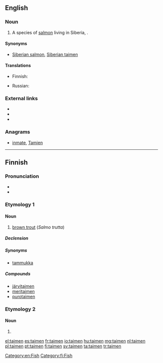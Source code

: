==English==
{{rfi}}
===Noun===
{{en-noun}}

# A species of [[salmon]] living in Siberia, {{taxlink|Hucho taimen|species|noshow=1}}.

====Synonyms====
* [[Siberian salmon]], [[Siberian taimen]]

====Translations====
{{trans-top|''Hucho taimen''}}
* Finnish: {{t|fi|siperianjokilohi}}
{{trans-mid}}
* Russian: {{t+|ru|таймень|m|tr=tajm'én'|sc=Cyrl}}
{{trans-bottom}}

===External links===
* {{pedia|Hucho taimen}}
* {{specieslite|Hucho taimen}}
* {{comcatlite|Hucho taimen}}

===Anagrams===
* [[inmate#English|inmate]], [[Tamien#English|Tamien]]
[[Category:en:Fish]]


----

==Finnish==

===Pronunciation===
* {{IPA|lang=fi|[ˈt̪ɑime̞n]}}
* {{hyphenation|tai|men|lang=fi}}

===Etymology 1===
{{rfe|lang=fi}}
{{wikipedia|lang=fi}}

====Noun====
{{head|fi|noun}}

# [[brown trout]] (''Salmo trutta'')

=====Declension=====
{{fi-decl-sisar|taim|||en|a}}

=====Synonyms=====
* [[tammukka]]

=====Compounds=====
* [[järvitaimen]]
* [[meritaimen]]
* [[purotaimen]]

===Etymology 2===

====Noun====
{{head|fi|noun form}}

# {{fi-form of|type=noun|case=genitive|pl=singular|taimi}}

[[Category:fi:Fish]]

[[el:taimen]]
[[es:taimen]]
[[fr:taimen]]
[[io:taimen]]
[[hu:taimen]]
[[mg:taimen]]
[[nl:taimen]]
[[pl:taimen]]
[[pt:taimen]]
[[fi:taimen]]
[[sv:taimen]]
[[ta:taimen]]
[[tr:taimen]]